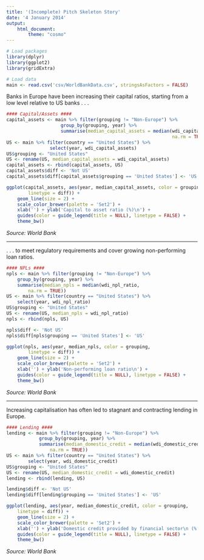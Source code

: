```yaml
---
title: '(Incomplete) Pitch Skeleton Story'
date: '4 January 2014'
output:
    html_document:
        theme: "cosmo"
---
```


```r
# Load packages
library(dplyr)
library(ggplot2)
library(gridExtra)

# Load data
main <- read.csv('csv/WorldBankData.csv', stringsAsFactors = FALSE)
```

Banks in Europe have been increasing their capital ratios, starting from a
low level relative to US banks . . .

```r
#### Capital/Assets ####
capital_assets <- main %>% filter(grouping != "Non-Europe") %>%
                    group_by(grouping, year) %>%
                    summarise(median_capital_assets = median(wdi_capital_assets,
                                                             na.rm = TRUE))
US <- main %>% filter(country == "United States") %>%
                select(year, wdi_capital_assets)
US$grouping <- "United States"
US <- rename(US, median_capital_assets = wdi_capital_assets)
capital_assets <- rbind(capital_assets, US)
capital_assets$diff <- 'Not US'
capital_assets$diff[capital_assets$grouping == 'United States'] <- 'US'

ggplot(capital_assets, aes(year, median_capital_assets, color = grouping,
        linetype = diff)) +
    geom_line(size = 2) +
    scale_color_brewer(palette = 'Set2') +
    xlab('') + ylab('Capital to asset ratio (%)\n') +
    guides(color = guide_legend(title = NULL), linetype = FALSE) +
    theme_bw()
```
*Source: World Bank*

---

. . . to meet regulatory requirements and cover growing non-performing loan ratios.

```r
#### NPLs ####
npls <- main %>% filter(grouping != "Non-Europe") %>%
    group_by(grouping, year) %>%
    summarise(median_npls = median(wdi_npl_ratio,
        na.rm = TRUE))
US <- main %>% filter(country == "United States") %>%
    select(year, wdi_npl_ratio)
US$grouping <- "United States"
US <- rename(US, median_npls = wdi_npl_ratio)
npls <- rbind(npls, US)

npls$diff <- 'Not US'
npls$diff[npls$grouping == 'United States'] <- 'US'

ggplot(npls, aes(year, median_npls, color = grouping,
        linetype = diff)) +
    geom_line(size = 2) +
    scale_color_brewer(palette = 'Set2') +
    xlab('') + ylab('Non-performing loan ratio\n') +
    guides(color = guide_legend(title = NULL), linetype = FALSE) +
    theme_bw()
```
*Source: World Bank*

---

Increasing capitalisation has often led to stagnant and contracting lending in Europe.

```r
#### Lending ####
lending <- main %>% filter(grouping != "Non-Europe") %>%
            group_by(grouping, year) %>%
            summarise(median_domestic_credit = median(wdi_domestic_credit,
                na.rm = TRUE))
US <- main %>% filter(country == "United States") %>%
        select(year, wdi_domestic_credit)
US$grouping <- "United States"
US <- rename(US, median_domestic_credit = wdi_domestic_credit)
lending <- rbind(lending, US)

lending$diff <- 'Not US'
lending$diff[lending$grouping == 'United States'] <- 'US'

ggplot(lending, aes(year, median_domestic_credit, color = grouping,
    linetype = diff)) +
    geom_line(size = 2) +
    scale_color_brewer(palette = 'Set2') +
    xlab('') + ylab('Domestic credit provided by financial sector\n (% of GDP)\n') +
    guides(color = guide_legend(title = NULL), linetype = FALSE) +
    theme_bw()
```
*Source: World Bank*
